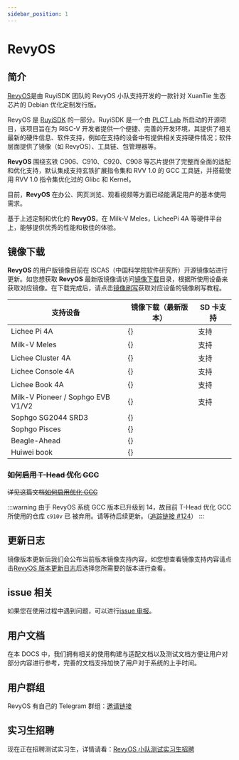 ```yaml
---
sidebar_position: 1
---
```





# RevyOS

## 简介

[RevyOS](https://github.com/orgs/revyos/repositories)是由 RuyiSDK 团队的 RevyOS 小队支持开发的一款针对 XuanTie 生态芯片的 Debian 优化定制发行版。

RevyOS 是 [RuyiSDK](https://ruyisdk.org/) 的一部分。RuyiSDK 是一个由 [PLCT Lab](https://plctlab.org/zh/) 所启动的开源项目，该项目旨在为 RISC-V 开发者提供一个便捷、完善的开发环境，其提供了相关最新的硬件信息、软件支持，例如在支持的设备中有提供相关支持硬件情况；软件层面提供了镜像（如 RevyOS）、工具链、包管理器等。

__RevyOS__ 围绕玄铁 C906、C910、C920、C908 等芯片提供了完整而全面的适配和优化支持，默认集成支持玄铁扩展指令集和 RVV 1.0 的 GCC 工具链，并搭载使用 RVV 1.0 指令集优化过的 Glibc 和 Kernel。

目前，__RevyOS__ 在办公、网页浏览、观看视频等方面已经能满足用户的基本使用需求。

基于上述定制和优化的 __RevyOS__，在 Milk-V Meles，LicheePi 4A 等硬件平台上，能够提供优秀的性能和极佳的体验。

## 镜像下载

__RevyOS__ 的用户版镜像目前在 ISCAS（中国科学院软件研究所）开源镜像站进行更新。如您想获取 __RevyOS__ 最新版镜像请访问[镜像下载](https://mirror.iscas.ac.cn/revyos/extra/images/)目录，根据所使用设备来获取对应镜像。在下载完成后，请点击[镜像刷写](../Installation/intro/)获取对应设备的镜像刷写教程。

| 支持设备                             | 镜像下载（最新版本）                               |  SD 卡支持 |
| ----------------------------------- | --------------------------------------------- | --------- |
| Lichee Pi 4A                        | {<DownloadLink device="Lichee Pi 4A" />}      | 支持       |
| Milk-V Meles                        | {<DownloadLink device="Milk-V Meles" />}      | 支持       |
| Lichee Cluster 4A                   | {<DownloadLink device="Lichee Cluster 4A" />} | 支持       |
| Lichee Console 4A                   | {<DownloadLink device="Lichee Console 4A" />} | 支持       |
| Lichee Book 4A                      | {<DownloadLink device="Lichee Book 4A" />}    | 支持       |
| Milk-V Pioneer / Sophgo EVB V1/V2   | {<DownloadLink device="Milk-V Pioneer" />}    | 支持       |
| Sophgo SG2044 SRD3                  | {<DownloadLink device="Sophgo SG2044" />}     |           |
| Sophgo Pisces                       | {<DownloadLink device="Sophgo Pisces" />}     |           |
| Beagle-Ahead                        | {<DownloadLink device="Beagle-Ahead" />}      |           |
| Huiwei book                         | {<DownloadLink device="Huiwei book" />}       |           |

### ~~如何启用 T-Head 优化 GCC~~

~~详见这篇文档[如何启用优化 GCC](../build/debian/enable_optimization_gcc/)~~

:::warning
由于 RevyOS 系统 GCC 版本已升级到 14，故目前 T-Head 优化 GCC 所使用的仓库 `c910v` 已
被弃用。请等待后续更新。（[追踪链接 #124](https://github.com/revyos/revyos/issues/124)）
:::

## 更新日志

镜像版本更新后我们会公布当前版本镜像支持内容，如您想查看镜像支持内容请点击[RevyOS 版本更新日志](../Changelog/changelog-index/)后选择您所需要的版本进行查看。

## issue 相关

如果您在使用过程中遇到问题，可以进行[issue 申报](../issue/)。

## 用户文档

在本 DOCS 中，我们拥有相关的使用构建与适配文档以及测试文档方便让用户对部分内容进行参考，完善的文档支持加快了用户对于系统的上手时间。

## 用户群组

RevyOS 有自己的 Telegram 群组：[邀请链接](https://t.me/+Pi6px22-OsUxM2M1)

## 实习生招聘

现在正在招聘测试实习生，详情请看：[RevyOS 小队测试实习生招聘](https://github.com/plctlab/weloveinterns/blob/master/open-internships.md#j143-revyos%E5%B0%8F%E9%98%9F%E6%B5%8B%E8%AF%95%E5%AE%9E%E4%B9%A0%E7%94%9F20241111%E5%BC%80%E6%94%BE100%E5%90%8D)
